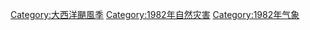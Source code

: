 [[Category:大西洋颶風季|Category:大西洋颶風季]]
[[Category:1982年自然灾害|Category:1982年自然灾害]]
[[Category:1982年气象|Category:1982年气象]]